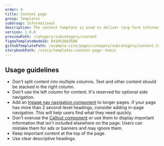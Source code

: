 ```yaml
---
order: 4
title: Content page
group: Templates
subGroup: Informational
description: The content template is used to deliver long-form informational content.
version: 1.0.0
previewPath: /category/subcategory/content
figmaTemplateNodeId: 8410%3A83580
githubTemplatePath: /example-site/pages/category/subcategory/content.tsx
storybookPath: /story/templates-content-page--basic
---
```


## Usage guidelines

- Don't split content into multiple columns. Text and other content should be stacked in the right column.
- Don't use the left column for content. It's reserved for optional side navigation.
- Add an [Inpage nav navigation component](/components/inpage-nav) to longer pages. If your page has more than 2 second-level headings, consider adding in-page navigation. This will help users find what they need quickly.
- Don't overuse the [Callout component](/components/callout) or use them to display important information that isn't included elsewhere on the page. Users can mistake them for ads or banners and may ignore them.
- Keep important content at the top of the page.
- Use clear descriptive headings.
